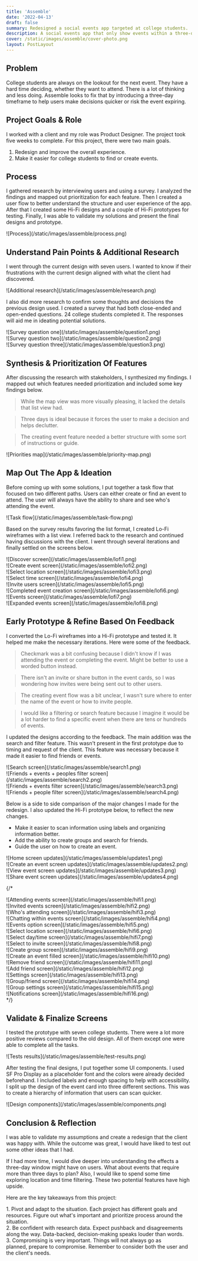 ```yaml
---
title: 'Assemble'
date: '2022-04-13'
draft: false
summary: Redesigned a social events app targeted at college students.
description: A social events app that only show events within a three-day timeframe.
cover: /static/images/assemble/cover-photo.png
layout: PostLayout
---
```


<TOCInline toc={props.toc} asDisclosure />

## Problem

College students are always on the lookout for the next event. They have a hard time deciding, whether they want to attend. There is a lot of thinking and less doing. Assemble looks to fix that by introducing a three-day timeframe to help users make decisions quicker or risk the event expiring.

## Project Goals & Role

I worked with a client and my role was Product Designer. The project took five weeks to complete. For this project, there were two main goals. 
1. Redesign and improve the overall experience.
2. Make it easier for college students to find or create events. 

## Process

I gathered research by interviewing users and using a survey. I analyzed the findings and mapped out prioritization for each feature. Then I created a user flow to better understand the structure and user experience of the app. After that I created some Hi-Fi designs and a couple of Hi-Fi prototypes for testing. Finally, I was able to validate my solutions and present the final designs and prototype.

<div className="py-8">![Process](/static/images/assemble/process.png)</div>

## Understand Pain Points & Additional Research

I went through the current design with seven users. I wanted to know if their frustrations with the current design aligned with what the client had discovered.

<div className="py-8">![Additional research](/static/images/assemble/research.png)</div>

I also did more research to confirm some thoughts and decisions the previous design used. I created a survey that had both close-ended and open-ended questions. 24 college students completed it. The responses will aid me in ideating potential solutions.

<div className="grid grid-cols-2 sm:flex sm:grid-col-3 py-8">
  <div className="imageProp">
    ![Survey question one](/static/images/assemble/question1.png)
  </div>
  <div className="imageProp">
    ![Survey question two](/static/images/assemble/question2.png)
  </div>
  <div className="imageProp">
    ![Survey question three](/static/images/assemble/question3.png)
  </div>
</div>

## Synthesis & Prioritization Of Features

After discussing the research with stakeholders, I synthesized my findings. I mapped out which features needed prioritization and included some key findings below.

> While the map view was more visually pleasing, it lacked the details that list view had.

> Three days is ideal because it forces the user to make a decision and helps declutter.

> The creating event feature needed a better structure with some sort of instructions or guide.

<div className="py-8">![Priorities map](/static/images/assemble/priority-map.png)</div>

## Map Out The App & Ideation

Before coming up with some solutions, I put together a task flow that focused on two different paths. Users can either create or find an event to attend. The user will always have the ability to share and see who's attending the event.

<div className="py-8">![Task flow](/static/images/assemble/task-flow.png)</div>

Based on the survey results favoring the list format, I created Lo-Fi wireframes with a list view. I referred back to the research and continued having discussions with the client. I went through several iterations and finally settled on the screens below.

<div className="projectImageGrid">
  <div className="imageProp">
    ![Discover screen](/static/images/assemble/lofi1.png)
  </div>
  <div className="imageProp">
    ![Create event screen](/static/images/assemble/lofi2.png)
  </div>
  <div className="imageProp">
    ![Select location screen](/static/images/assemble/lofi3.png)
  </div>
  <div className="imageProp">
    ![Select time screen](/static/images/assemble/lofi4.png)
  </div>
  <div className="imageProp">
    ![Invite users screen](/static/images/assemble/lofi5.png)
  </div>
  <div className="imageProp">
    ![Completed event creation screen](/static/images/assemble/lofi6.png)
  </div>
  <div className="imageProp">
    ![Events screen](/static/images/assemble/lofi7.png)
  </div>
  <div className="imageProp">
    ![Expanded events screen](/static/images/assemble/lofi8.png)
  </div>
</div>

## Early Prototype & Refine Based On Feedback

I converted the Lo-Fi wireframes into a Hi-Fi prototype and tested it. It helped me make the necessary iterations. Here were some of the feedback.



<div className="flex justify-center py-10">
  <Btn link="https://xd.adobe.com/view/24acd219-eb7f-4e2d-6f24-4064fd551856-529d/" text="Early Prototype" />
</div>

> Checkmark was a bit confusing because I didn't know if I was attending the event or completing the event. Might be better to use a worded button instead.

> There isn't an invite or share button in the event cards, so I was wondering how invites were being sent out to other users.

> The creating event flow was a bit unclear, I wasn't sure where to enter the name of the event or how to invite people.

> I would like a filtering or search feature because I imagine it would be a lot harder to find a specific event when there are tens or hundreds of events.

I updated the designs according to the feedback. The main addition was the search and filter feature. This wasn't present in the first prototype due to timing and request of the client. This feature was necessary because it made it easier to find friends or events.

<div className="projectImageGrid">
  <div className="imageProp">
    ![Search screen](/static/images/assemble/search1.png)
  </div>
  <div className="imageProp">
    ![Friends + events + peoples filter screen](/static/images/assemble/search2.png)
  </div>
  <div className="imageProp">
    ![Friends + events filter screen](/static/images/assemble/search3.png)
  </div>
  <div className="imageProp">
    ![Friends + people filter screen](/static/images/assemble/search4.png)
  </div>
</div>

Below is a side to side comparison of the major changes I made for the redesign. I also updated the Hi-Fi prototype below, to reflect the new changes.

- Make it easier to scan information using labels and organizing information better.
- Add the ability to create groups and search for friends.
- Guide the user on how to create an event.

<div className="md:pt-4">![Home screen updates](/static/images/assemble/updates1.png)</div>

<div>![Create an event screen updates](/static/images/assemble/updates2.png)</div>

<div>![View event screen updates](/static/images/assemble/updates3.png)</div>

<div className="pb-2">![Share event screen updates](/static/images/assemble/updates4.png)</div>

{/* 
<div className="projectImageGrid">
  <div className="imageProp">
    ![Attending events screen](/static/images/assemble/hifi1.png)
  </div>
  <div className="imageProp">
    ![Invited events screen](/static/images/assemble/hifi2.png)
  </div>
  <div className="imageProp">
    ![Who's attending screen](/static/images/assemble/hifi3.png)
  </div>
  <div className="imageProp">
    ![Chatting within events screen](/static/images/assemble/hifi4.png)
  </div>
  <div className="imageProp">
    ![Events option screen](/static/images/assemble/hifi5.png)
  </div>
  <div className="imageProp">
    ![Select location screen](/static/images/assemble/hifi6.png)
  </div>
  <div className="imageProp">
    ![Select day/time screen](/static/images/assemble/hifi7.png)
  </div>
  <div className="imageProp">
    ![Select to invite screen](/static/images/assemble/hifi8.png)
  </div>
  <div className="imageProp">
    ![Create group screen](/static/images/assemble/hifi9.png)
  </div>
  <div className="imageProp">
    ![Create an event filled screen](/static/images/assemble/hifi10.png)
  </div>
  <div className="imageProp">
    ![Remove friend screen](/static/images/assemble/hifi11.png)
  </div>
  <div className="imageProp">
    ![Add friend screen](/static/images/assemble/hifi12.png)
  </div>
  <div className="imageProp">
    ![Settings screen](/static/images/assemble/hifi13.png)
  </div>
  <div className="imageProp">
    ![Group/friend screen](/static/images/assemble/hifi14.png)
  </div>
  <div className="imageProp">
    ![Group settings screen](/static/images/assemble/hifi15.png)
  </div>
  <div className="imageProp">
    ![Notifications screen](/static/images/assemble/hifi16.png)
  </div>
</div> 
*/}

## Validate & Finalize Screens

I tested the prototype with seven college students. There were a lot more positive reviews compared to the old design. All of them except one were able to complete all the tasks.

<div className="flex justify-center py-10">
  <Btn link="https://xd.adobe.com/view/5ad4321b-a58e-4b78-89f2-814293a5ca7f-0f87/" text="Final Prototype" />
</div>

<div className="py-8">![Tests results](/static/images/assemble/test-results.png)</div>

After testing the final designs, I put together some UI components. I used SF Pro Display as a placeholder font and the colors were already decided beforehand. I included labels and enough spacing to help with accessibility. I split up the design of the event card into three different sections. This was to create a hierarchy of information that users can scan quicker.

<div className="py-8">![Design components](/static/images/assemble/components.png)</div>

## Conclusion & Reflection

I was able to validate my assumptions and create a redesign that the client was happy with. While the outcome was great, I would have liked to test out some other ideas that I had.

If I had more time, I would dive deeper into understanding the effects a three-day window might have on users. What about events that require more than three days to plan? Also, I would like to spend some time exploring location and time filtering. These two potential features have high upside.

Here are the key takeaways from this project:

<div className="keyTakeaways">
  1. <span className="font-semibold">Pivot and adapt to the situation.</span> Each project has
  different goals and resources. Figure out what's important and prioritize process around the
  situation.
</div>

<div className="keyTakeaways">
  2. <span className="font-semibold">Be confident with research data.</span> Expect pushback and
  disagreements along the way. Data-backed, decision-making speaks louder than words.
</div>

<div className="keyTakeaways">
  3. <span className="font-semibold">Compromising is very important.</span> Things will not always go
  as planned, prepare to compromise. Remember to consider both the user and the client's needs.
</div>
